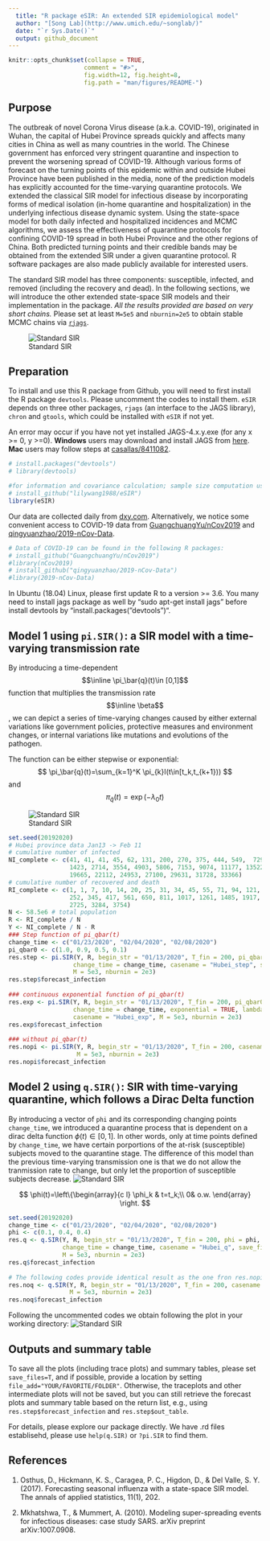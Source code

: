```yaml
---
  title: "R package eSIR: An extended SIR epidemiological model"
  author: "[Song Lab](http://www.umich.edu/~songlab/)"
  date: "`r Sys.Date()`"
  output: github_document
---
```


```r
knitr::opts_chunk$set(collapse = TRUE,
                     comment = "#>",
                     fig.width=12, fig.height=8,
                     fig.path = "man/figures/README-")

```

## Purpose

The outbreak of novel Corona Virus disease (a.k.a. COVID-19), originated in Wuhan, the capital of Hubei Province spreads quickly and affects many cities in China as well as many countries in the world.  The Chinese government has enforced very stringent quarantine and inspection to prevent the worsening spread of COVID-19.  Although various forms of forecast on the turning points of this epidemic within and outside Hubei Province have been published in the media, none of the prediction models has explicitly accounted for the time-varying quarantine protocols. We extended the classical SIR model for infectious disease by incorporating forms of medical isolation (in-home quarantine and hospitalization) in the underlying infectious disease dynamic system.  Using the state-space model for both daily infected and hospitalized incidences and MCMC algorithms, we assess the effectiveness of quarantine protocols for confining COVID-19 spread in both Hubei Province and the other regions of China.  Both predicted turning points and their credible bands may be obtained from the extended SIR under a given quarantine protocol.  R software packages are also made publicly available for interested users.

The standard SIR model has three components: susceptible, infected, and removed (including the recovery and dead). In the following sections, we will introduce the other extended state-space SIR models and their implementation in the package. *All the results provided are based on very short chains.* Please set at least `M=5e5` and `nburnin=2e5` to obtain stable MCMC chains via [`rjags`](https://cran.r-project.org/web/packages/rjags/index.html).  

![Standard SIR](man/figures/SIR.png)




## Preparation

To install and use this R package from Github, you will need to first install the R package `devtools`. Please uncomment the codes to install them. `eSIR` depends on three other packages, `rjags` (an interface to the JAGS library), `chron` and `gtools`, which could be installed with `eSIR` if not yet. 

An error may occur if you have not yet installed JAGS-4.x.y.exe (for any x >= 0, y >=0). **Windows** users may download and install JAGS from [here](http://www.sourceforge.net/projects/mcmc-jags/files). **Mac** users may follow steps  at [casallas/8411082](https://gist.github.com/casallas/8411082).

``` r
# install.packages("devtools")
# library(devtools)

#for information and covariance calculation; sample size computation using Hasegawa proposal
# install_github("lilywang1988/eSIR")
library(eSIR) 
```

Our data are collected daily from [dxy.com](https://mama.dxy.com/outbreak/daily-of-nationwide-new?index=20200206&locationIds=999&from=todh5). Alternatively, we notice some convenient access to COVID-19 data from [GuangchuangYu/nCov2019](https://github.com/GuangchuangYu/nCov2019) and [qingyuanzhao/2019-nCov-Data](https://github.com/qingyuanzhao/2019-nCov-Data).

``` r
# Data of COVID-19 can be found in the following R packages: 
# install_github("GuangchuangYu/nCov2019")
#library(nCov2019) 
# install_github("qingyuanzhao/2019-nCov-Data")
#library(2019-nCov-Data) 
```

In Ubuntu (18.04) Linux, please first update R to a version >= 3.6. You many need to install jags package as well by  "sudo apt-get install jags"  before install devtools by "install.packages("devtools")". 


## Model 1 using `pi.SIR()`: a SIR model with a time-varying transmission rate

By introducing a time-dependent $$\inline \pi_\bar{q}(t)\in [0,1]$$ function that multiplies the transmission rate $$\inline \beta$$, we can depict a series of time-varying changes caused by either external variations like government policies, protective measures and environment changes, or internal variations like mutations and evolutions of the pathogen. 

The function can be either stepwise or exponential:
$$
\pi_\bar{q}(t)=\sum_{k=1}^K \pi_{k}I(t\in[t_k,t_{k+1}))
$$
and
$$
\pi_\bar{q}(t)=\exp(-\lambda_0t)
$$

![Standard SIR](man/figures/model1.png)

```r
set.seed(20192020)
# Hubei province data Jan13 -> Feb 11
# cumulative number of infected
NI_complete <- c(41, 41, 41, 45, 62, 131, 200, 270, 375, 444, 549,  729, 1052, 
                 1423, 2714, 3554, 4903, 5806, 7153, 9074, 11177, 13522, 16678, 
                 19665, 22112, 24953, 27100, 29631, 31728, 33366)
# cumulative number of recovered and death
RI_complete <- c(1, 1, 7, 10, 14, 20, 25, 31, 34, 45, 55, 71, 94, 121, 152, 213, 
                 252, 345, 417, 561, 650, 811, 1017, 1261, 1485, 1917, 2260, 
                 2725, 3284, 3754) 
N <- 58.5e6 # total population
R <- RI_complete / N
Y <- NI_complete / N - R 
### Step function of pi_qbar(t)
change_time <- c("01/23/2020", "02/04/2020", "02/08/2020")
pi_qbar0 <- c(1.0, 0.9, 0.5, 0.1)
res.step <- pi.SIR(Y, R, begin_str = "01/13/2020", T_fin = 200, pi_qbar0 = pi_qbar0,
                  change_time = change_time, casename = "Hubei_step", save_files = TRUE,
                  M = 5e3, nburnin = 2e3)
res.step$forecast_infection
  
### continuous exponential function of pi_qbar(t)
res.exp <- pi.SIR(Y, R, begin_str = "01/13/2020", T_fin = 200, pi_qbar0 = pi_qbar0,
                  change_time = change_time, exponential = TRUE, lambda0 = 0.01, 
                  casename = "Hubei_exp", M = 5e3, nburnin = 2e3)
res.exp$forecast_infection
  
### without pi_qbar(t)
res.nopi <- pi.SIR(Y, R, begin_str = "01/13/2020", T_fin = 200, casename = "Hubei_nopi",
                   M = 5e3, nburnin = 2e3)
res.nopi$forecast_infection
```


## Model 2 using `q.SIR()`: SIR with time-varying quarantine, which follows a Dirac Delta function

By introducing a vector of `phi` and its corresponding changing points `change_time`, we introduced a quarantine process that is dependent on a dirac delta function $\phi(t)\in [0,1]$. In other words, only at time points defined by `change_time`, we have certain porportions of the at-risk (susceptible) subjects moved to the quarantine stage. The difference of this model than the previous time-varying transmission one is that we do not allow the tranmission rate to change, but only let the proportion of susceptible subjects decrease. 
![Standard SIR](man/figures/model2.png)

$$
\phi(t)=\left\{\begin{array}{c l}
\phi_k & t=t_k;\\
0& o.w. 
\end{array}  \right.
$$


```r
set.seed(20192020)
change_time <- c("01/23/2020", "02/04/2020", "02/08/2020")
phi <- c(0.1, 0.4, 0.4)
res.q <- q.SIR(Y, R, begin_str = "01/13/2020", T_fin = 200, phi = phi,
               change_time = change_time, casename = "Hubei_q", save_files = TRUE,
               M = 5e3, nburnin = 2e3)
res.q$forecast_infection
  
# The following codes provide identical result as the one fron res.nopi in pi.SIR
res.noq <- q.SIR(Y, R, begin_str = "01/13/2020", T_fin = 200, casename = "Hubei_noq",
                 M = 5e3, nburnin = 2e3)
res.noq$forecast_infection
```

Following the uncommented codes we obtain following the plot in your working directory:
![Standard SIR](man/figures/Hubei_qthetaQ_plot.png)

## Outputs and summary table

To save all the plots (including trace plots) and summary tables, please set `save_files=T`, and if possible, provide a location by setting `file_add="YOUR/FAVORITE/FOLDER"`. Otherwise, the traceplots and other intermediate plots will not be saved, but you can still retrieve the forecast plots and summary table based on the return list, e.g., using `res.step$forecast_infection` and `res.step$out_table`.

For details, please explore our package directly. We have .rd files establisehd, please use `help(q.SIR)` or `?pi.SIR` to find them. 

## References

1. Osthus, D., Hickmann, K. S., Caragea, P. C., Higdon, D., & Del Valle, S. Y. (2017). Forecasting seasonal influenza with a state-space SIR model. The annals of applied statistics, 11(1), 202.

2. Mkhatshwa, T., & Mummert, A. (2010). Modeling super-spreading events for infectious diseases: case study SARS. arXiv preprint arXiv:1007.0908.

